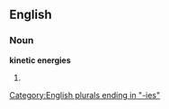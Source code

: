 ==English==

===Noun===
'''kinetic energies'''

# {{plural of|[[kinetic energy]]}}

[[Category:English plurals ending in "-ies"]]